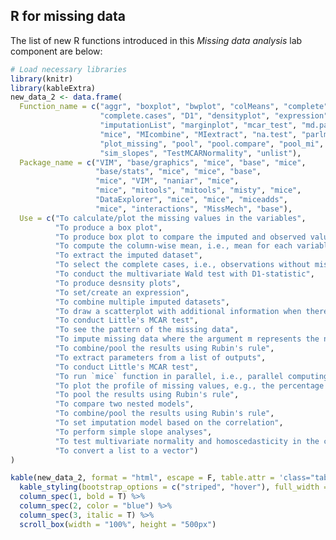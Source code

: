 ## R for missing data {.unnumbered}

The list of new R functions introduced in this *Missing data analysis* lab component are below:

```r
# Load necessary libraries
library(knitr)
library(kableExtra)
new_data_2 <- data.frame(
  Function_name = c("aggr", "boxplot", "bwplot", "colMeans", "complete",
                    "complete.cases", "D1", "densityplot", "expression",
                    "imputationList", "marginplot", "mcar_test", "md.pattern",
                    "mice", "MIcombine", "MIextract", "na.test", "parlmice",
                    "plot_missing", "pool", "pool.compare", "pool_mi", "quickpred",
                    "sim_slopes", "TestMCARNormality", "unlist"),
  Package_name = c("VIM", "base/graphics", "mice", "base", "mice",
                   "base/stats", "mice", "mice", "base",
                   "mice", "VIM", "naniar", "mice",
                   "mice", "mitools", "mitools", "misty", "mice",
                   "DataExplorer", "mice", "mice", "miceadds",
                   "mice", "interactions", "MissMech", "base"),
  Use = c("To calculate/plot the missing values in the variables",
          "To produce a box plot",
          "To produce box plot to compare the imputed and observed values",
          "To compute the column-wise mean, i.e., mean for each variable/column",
          "To extract the imputed dataset",
          "To select the complete cases, i.e., observations without missing values",
          "To conduct the multivariate Wald test with D1-statistic",
          "To produce desnsity plots",
          "To set/create an expression",
          "To combine multiple imputed datasets",
          "To draw a scatterplot with additional information when there are missing values",
          "To conduct Little's MCAR test",
          "To see the pattern of the missing data",
          "To impute missing data where the argument m represents the number of multiple imputation",
          "To combine/pool the results using Rubin's rule",
          "To extract parameters from a list of outputs",
          "To conduct Little's MCAR test",
          "To run `mice` function in parallel, i.e., parallel computing of mice",
          "To plot the profile of missing values, e.g., the percentage of missing per variable",
          "To pool the results using Rubin's rule",
          "To compare two nested models",
          "To combine/pool the results using Rubin's rule",
          "To set imputation model based on the correlation",
          "To perform simple slope analyses",
          "To test multivariate normality and homoscedasticity in the context of missing data",
          "To convert a list to a vector")
)

kable(new_data_2, format = "html", escape = F, table.attr = 'class="table table-hover"') %>%
  kable_styling(bootstrap_options = c("striped", "hover"), full_width = F) %>%
  column_spec(1, bold = T) %>%
  column_spec(2, color = "blue") %>%
  column_spec(3, italic = T) %>%
  scroll_box(width = "100%", height = "500px")
```
